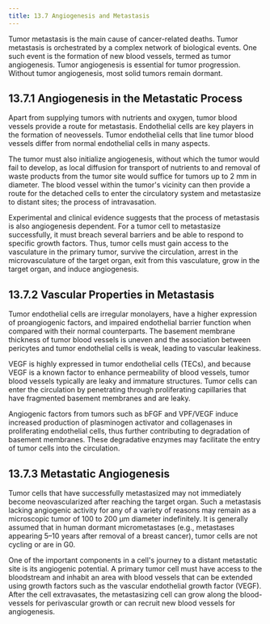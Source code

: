 ```yaml
---
title: 13.7 Angiogenesis and Metastasis
---
```



Tumor metastasis is the main cause of cancer-related deaths. Tumor metastasis is orchestrated by a complex network of biological events. One such event is the formation of new blood vessels, termed as tumor angiogenesis. Tumor angiogenesis is essential for tumor progression. Without tumor angiogenesis, most solid tumors remain dormant.

## 13.7.1 Angiogenesis in the Metastatic Process

Apart from supplying tumors with nutrients and oxygen, tumor blood vessels provide a route for metastasis. Endothelial cells are key players in the formation of neovessels. Tumor endothelial cells that line tumor blood vessels differ from normal endothelial cells in many aspects.

The tumor must also initialize angiogenesis, without which the tumor would fail to develop, as local diffusion for transport of nutrients to and removal of waste products from the tumor site would suffice for tumors up to 2 mm in diameter. The blood vessel within the tumor's vicinity can then provide a route for the detached cells to enter the circulatory system and metastasize to distant sites; the process of intravasation.

Experimental and clinical evidence suggests that the process of metastasis is also angiogenesis dependent. For a tumor cell to metastasize successfully, it must breach several barriers and be able to respond to specific growth factors. Thus, tumor cells must gain access to the vasculature in the primary tumor, survive the circulation, arrest in the microvasculature of the target organ, exit from this vasculature, grow in the target organ, and induce angiogenesis.

## 13.7.2 Vascular Properties in Metastasis

Tumor endothelial cells are irregular monolayers, have a higher expression of proangiogenic factors, and impaired endothelial barrier function when compared with their normal counterparts. The basement membrane thickness of tumor blood vessels is uneven and the association between pericytes and tumor endothelial cells is weak, leading to vascular leakiness.

VEGF is highly expressed in tumor endothelial cells (TECs), and because VEGF is a known factor to enhance permeability of blood vessels, tumor blood vessels typically are leaky and immature structures. Tumor cells can enter the circulation by penetrating through proliferating capillaries that have fragmented basement membranes and are leaky.

Angiogenic factors from tumors such as bFGF and VPF/VEGF induce increased production of plasminogen activator and collagenases in proliferating endothelial cells, thus further contributing to degradation of basement membranes. These degradative enzymes may facilitate the entry of tumor cells into the circulation.

## 13.7.3 Metastatic Angiogenesis

Tumor cells that have successfully metastasized may not immediately become neovascularized after reaching the target organ. Such a metastasis lacking angiogenic activity for any of a variety of reasons may remain as a microscopic tumor of 100 to 200 μm diameter indefinitely. It is generally assumed that in human dormant micrometastases (e.g., metastases appearing 5–10 years after removal of a breast cancer), tumor cells are not cycling or are in G0.

One of the important components in a cell's journey to a distant metastatic site is its angiogenic potential. A primary tumor cell must have access to the bloodstream and inhabit an area with blood vessels that can be extended using growth factors such as the vascular endothelial growth factor (VEGF). After the cell extravasates, the metastasizing cell can grow along the blood-vessels for perivascular growth or can recruit new blood vessels for angiogenesis.
